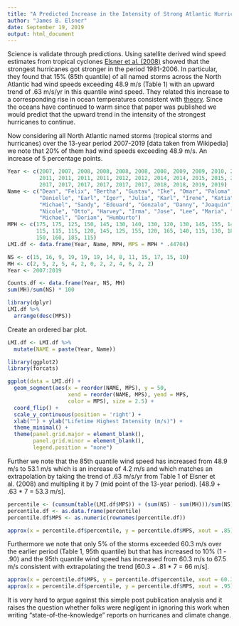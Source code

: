 ```yaml
---
title: "A Predicted Increase in the Intensity of Strong Atlantic Hurricanes: Validating Elsner et al. (2008)"
author: "James B. Elsner"
date: September 19, 2019
output: html_document
---
```


Science is validate through predictions. Using satellite derived wind speed estimates from tropical cyclones [Elsner et al. (2008)](http://myweb.fsu.edu/jelsner/PDF/Research/ElsnerKossinJagger2008.pdf) showed that the strongest hurricanes got stronger in the period 1981-2006. In particular, they found that 15% (85th quantile) of all named storms across the North Atlantic had wind speeds exceeding 48.9 m/s (Table 1) with an upward trend of .63 m/s/yr in this quantile wind speed. They related this increase to a corresponding rise in ocean temperatures consistent with [theory](https://www.nature.com/articles/nature03906). Since the oceans have continued to warm since that paper was published we would predict that the upward trend in the intensity of the strongest hurricanes to continue. 

Now considering all North Atlantic named storms (tropical storms and hurricanes) over the 13-year period 2007-2019 [data taken from Wikipedia] we note that 20% of them had wind speeds exceeding 48.9 m/s. An increase of 5 percentage points.
```r
Year <- c(2007, 2007, 2008, 2008, 2008, 2008, 2008, 2009, 2009, 2010, 2010, 2010, 2010, 2010,
          2011, 2011, 2011, 2011, 2012, 2012, 2014, 2014, 2015, 2015, 2016, 2016, 2016, 2016,
          2017, 2017, 2017, 2017, 2017, 2017, 2018, 2018, 2019, 2019)
Name <- c("Dean", "Felix", "Bertha", "Gustav", "Ike", "Omar", "Paloma", "Bill", "Fred",
          "Danielle", "Earl", "Igor", "Julia", "Karl", "Irene", "Katia", "Ophelia", "Rina",
          "Michael", "Sandy", "Edouard", "Gonzalo", "Danny", "Joaquin", "Gaston", "Matthew",
          "Nicole", "Otto", "Harvey", "Irma", "Jose", "Lee", "Maria", "Ophelia", "Florence",
          "Michael", "Dorian", "Humburto")
MPH <- c(175, 175, 125, 150, 145, 130, 140, 130, 120, 130, 145, 155, 140, 125, 120, 140, 140,
         115, 115, 115, 120, 145, 125, 155, 120, 165, 140, 115, 130, 180, 155, 115, 175, 115, 
         150, 160, 185, 115)
LMI.df <- data.frame(Year, Name, MPH, MPS = MPH * .44704)

NS <- c(15, 16, 9, 19, 19, 19, 14, 8, 11, 15, 17, 15, 10)
MH <- c(2, 5, 2, 5, 4, 2, 0, 2, 2, 4, 6, 2, 2)
Year <- 2007:2019

Counts.df <- data.frame(Year, NS, MH)
sum(MH)/sum(NS) * 100
```

```r
library(dplyr)
LMI.df %>%
  arrange(desc(MPS))
```

Create an ordered bar plot.
```r
LMI.df <- LMI.df %>%
  mutate(NAME = paste(Year, Name))

library(ggplot2)
library(forcats)

ggplot(data = LMI.df) +
  geom_segment(aes(x = reorder(NAME, MPS), y = 50,
                   xend = reorder(NAME, MPS), yend = MPS, 
                   color = MPS), size = 2.5) +
  coord_flip() + 
  scale_y_continuous(position = 'right') +
  xlab("") + ylab("Lifetime Highest Intensity (m/s)") +
  theme_minimal() +
  theme(panel.grid.major = element_blank(), 
        panel.grid.minor = element_blank(),
        legend.position = "none")
```

Further we note that the 85th quantile wind speed has increased from 48.9 m/s to 53.1 m/s which is an increase of 4.2 m/s and which matches an extrapolation by taking the trend of .63 m/s/yr from Table 1 of Elsner et al. (2008) and multipling it by 7 (mid point of the 13-year period). [48.9 + .63 * 7 = 53.3 m/s].
```r
percentile <- (cumsum(table(LMI.df$MPS)) + (sum(NS) - sum(MH)))/sum(NS)
percentile.df <- as.data.frame(percentile)
percentile.df$MPS <- as.numeric(rownames(percentile.df))

approx(x = percentile.df$percentile, y = percentile.df$MPS, xout = .85)
```

Furthermore we note that only 5% of the storms exceeded 60.3 m/s over the earlier period (Table 1, 95th quantile) but that has increased to 10% (1 - .90) and the 95th quantile wind speed has increased from 60.3 m/s to 67.5 m/s consistent with extrapolating the trend [60.3 + .81 * 7 = 66 m/s].
```r
approx(x = percentile.df$MPS, y = percentile.df$percentile, xout = 60.3)
approx(x = percentile.df$percentile, y = percentile.df$MPS, xout = .95)
```

It is very hard to argue against this simple post publication analysis and it raises the question whether folks were negligent in ignoring this work when writing "state-of-the-knowledge" reports on hurricanes and climate change.